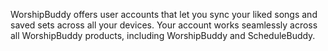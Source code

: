 WorshipBuddy offers user accounts that let you sync your liked songs and saved sets across all your devices. Your account works seamlessly across all WorshipBuddy products, including WorshipBuddy and ScheduleBuddy.